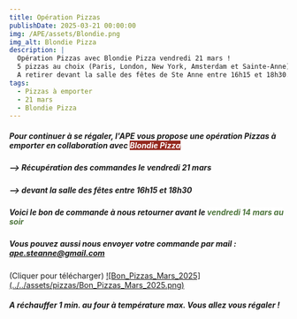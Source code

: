 ```yaml
---
title: Opération Pizzas
publishDate: 2025-03-21 00:00:00
img: /APE/assets/Blondie.png
img_alt: Blondie Pizza
description: |
  Opération Pizzas avec Blondie Pizza vendredi 21 mars !
  5 pizzas au choix (Paris, London, New York, Amsterdam et Sainte-Anne).
  A retirer devant la salle des fêtes de Ste Anne entre 16h15 et 18h30.
tags:
  - Pizzas à emporter
  - 21 mars
  - Blondie Pizza
---
```


<p>
<h5>Pour continuer à se régaler, l'APE vous propose une opération Pizzas à emporter en collaboration avec 
<span style="color:#ffffff; background:#94291f">Blondie Pizza</span></h5>
</p>
<p>
<h5>--> Récupération des commandes le vendredi 21 mars</h5>
</p>
<p>
<h5>--> devant la salle des fêtes entre 16h15 et 18h30</h5>
</p>
<p>
<h5>
Voici le bon de commande à nous retourner avant le <span style="color:#4b733a; background:#ffffff">vendredi 14 mars au soir</span>
</h5>
<h5>
Vous pouvez aussi nous envoyer votre commande par mail : <a href='mailto:ape.steanne@gmail.com' target='_blank'>ape.steanne@gmail.com</a>
</h5>
(Cliquer pour télécharger)
<a href='/APE/assets/Bon_Pizzas_Mars_2025.pdf' target='_blank'>![Bon_Pizzas_Mars_2025](../../assets/pizzas/Bon_Pizzas_Mars_2025.png)</a>
</p>
<p>
<h5>A réchauffer 1 min. au four à température max. Vous allez vous régaler !</h5>
</p>